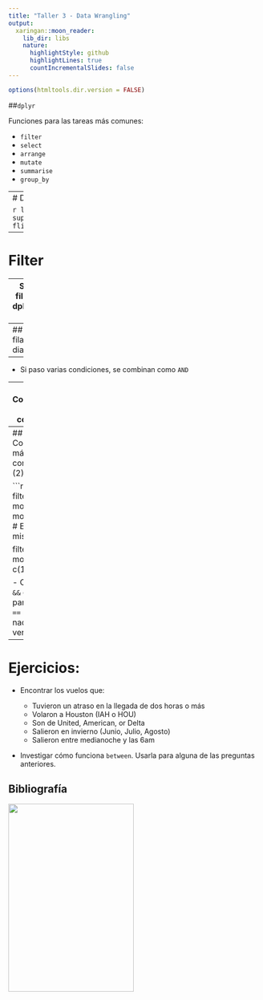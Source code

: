 ```yaml
---
title: "Taller 3 - Data Wrangling"
output:
  xaringan::moon_reader:
    lib_dir: libs
    nature:
      highlightStyle: github
      highlightLines: true
      countIncrementalSlides: false
---
```


```r
options(htmltools.dir.version = FALSE)
```

##`dplyr`

Funciones para las tareas más comunes:

- `filter`
- `select`
- `arrange`
- `mutate`
- `summarise`
- `group_by`

---
# Datos


```r
library(nycflights13)
suppressPackageStartupMessages(library(dplyr))
flights
```
---

# Filter

--
Seleccionar las filas de enero
```r
dplyr::filter(flights, month == 1)

```

---
## Seleccionar las filas de el primer dia de enero
```r
filter(flights, month == 1, day == 1)
```

--

- Si paso varias condiciones, se combinan como `AND`


---
## Condiciones más complejas
 
Puedo usar operadores lógicos:

```r
filter(flights, month == 1 & day == 1)
```

---
## Condiciones más complejas (2)

```r
filter(flights, month == 1 | month == 2)
# Es lo mismo que

filter(flights, month %in% c(1, 2))
```

- Cuidado! 
`&&` es parecido a `&`, `==` no tiene nada que ver con `=`.

---

# Ejercicios:

- Encontrar los vuelos que:

  - Tuvieron un atraso en la llegada de dos horas o más
  - Volaron a Houston (IAH o HOU)
  - Son de United, American, or Delta
  - Salieron en invierno (Junio, Julio, Agosto)
  - Salieron entre medianoche y las 6am


- Investigar cómo funciona `between`. Usarla para alguna de las preguntas anteriores.

## Bibliografía

<div align="left">
<img src="imgs/r4ds.png" width=250 height=375>
</div>

